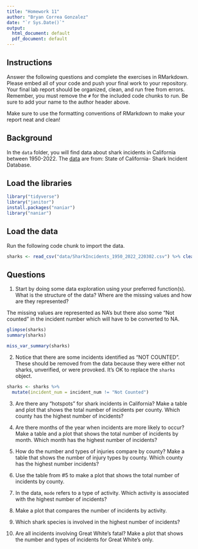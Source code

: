 ```yaml
---
title: "Homework 11"
author: "Bryan Correa Gonzalez"
date: "`r Sys.Date()`"
output:
  html_document: default
  pdf_document: default
---
```


## Instructions
Answer the following questions and complete the exercises in RMarkdown. Please embed all of your code and push your final work to your repository. Your final lab report should be organized, clean, and run free from errors. Remember, you must remove the `#` for the included code chunks to run. Be sure to add your name to the author header above.  

Make sure to use the formatting conventions of RMarkdown to make your report neat and clean!    

## Background
In the `data` folder, you will find data about shark incidents in California between 1950-2022. The [data](https://catalog.data.gov/dataset/shark-incident-database-california-56167) are from: State of California- Shark Incident Database.   

## Load the libraries
```r
library("tidyverse")
library("janitor")
install.packages("naniar")
library("naniar")
```

## Load the data
Run the following code chunk to import the data.
```r
sharks <- read_csv("data/SharkIncidents_1950_2022_220302.csv") %>% clean_names()
```

## Questions
1. Start by doing some data exploration using your preferred function(s). What is the structure of the data? Where are the missing values and how are they represented?  

The missing values are represented as NA's but there also some "Not counted" in the incident number which will have to be converted to NA. 

```r
glimpse(sharks)
summary(sharks)
```

```r
miss_var_summary(sharks)
```


2. Notice that there are some incidents identified as "NOT COUNTED". These should be removed from the data because they were either not sharks, unverified, or were provoked. It's OK to replace the `sharks` object.

```r
sharks <- sharks %>%
  mutate(incident_num = incident_num != "Not Counted")
```


3. Are there any "hotspots" for shark incidents in California? Make a table and plot that shows the total number of incidents per county. Which county has the highest number of incidents?

4. Are there months of the year when incidents are more likely to occur? Make a table and a plot that shows the total number of incidents by month. Which month has the highest number of incidents?  

5. How do the number and types of injuries compare by county? Make a table that shows the number of injury types by county. Which county has the highest number incidents?

6. Use the table from #5 to make a plot that shows the total number of incidents by county.

7. In the data, `mode` refers to a type of activity. Which activity is associated with the highest number of incidents?

8. Make a plot that compares the number of incidents by activity.

9. Which shark species is involved in the highest number of incidents?  

10. Are all incidents involving Great White's fatal? Make a plot that shows the number and types of incidents for Great White's only.  